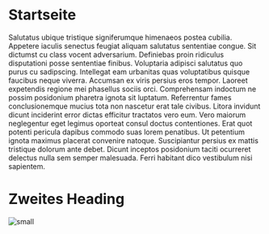 # Startseite

Salutatus ubique tristique signiferumque himenaeos postea cubilia. Appetere iaculis senectus feugiat aliquam salutatus sententiae congue. Sit dictumst cu class vocent adversarium. Definiebas proin ridiculus disputationi posse sententiae finibus. Voluptaria adipisci salutatus quo purus cu sadipscing. Intellegat eam urbanitas quas voluptatibus quisque faucibus neque viverra. Accumsan ex viris persius eros tempor. Laoreet expetendis regione mei phasellus sociis orci. Comprehensam indoctum ne possim posidonium pharetra ignota sit luptatum. Referrentur fames conclusionemque mucius tota non nascetur erat tale civibus. Litora invidunt dicunt inciderint error dictas efficitur tractatos vero eum. Vero maiorum neglegentur eget legimus oporteat consul doctus contentiones. Erat quot potenti pericula dapibus commodo suas lorem penatibus. Ut petentium ignota maximus placerat convenire natoque. Suscipiantur persius ex mattis tristique dolorum ante debet. Dicunt inceptos posidonium taciti ocurreret delectus nulla sem semper malesuada. Ferri habitant dico vestibulum nisi sapientem.

# Zweites Heading

![small](assets/test-img.png)